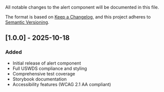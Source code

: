 
<Meta title="Feedback/Alert/Changelog" />

All notable changes to the alert component will be documented in this file.

The format is based on [Keep a Changelog](https://keepachangelog.com/en/1.0.0/),
and this project adheres to [Semantic Versioning](https://semver.org/spec/v2.0.0.html).

## [1.0.0] - 2025-10-18

### Added

- Initial release of alert component
- Full USWDS compliance and styling
- Comprehensive test coverage
- Storybook documentation
- Accessibility features (WCAG 2.1 AA compliant)
